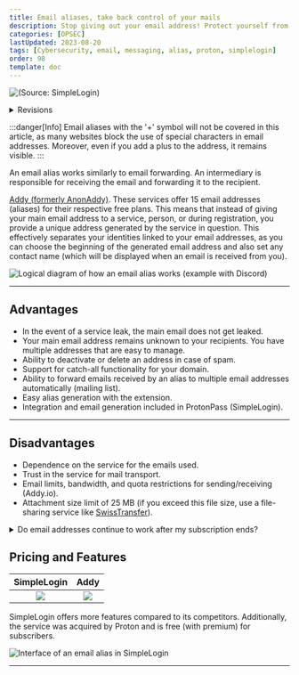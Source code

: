 ```yaml
---
title: Email aliases, take back control of your mails
description: Stop giving out your email address! Protect yourself from spam and email leaks, and send emails without compromising your identity.
categories: [OPSEC]
lastUpdated: 2023-08-20
tags: [Cybersecurity, email, messaging, alias, proton, simplelogin]
order: 98
template: doc
---
```


![(Source: SimpleLogin)](../../../assets/opsec/alias_mail/eamailaliases.webp)

<details>
<summary>Revisions</summary>
Date | Changes
--- | ---
15/06/2023 | Revisions
21/08/2023 | Revisions 
20/08/2023 | Initial push
</details>

:::danger[Info]
Email aliases with the '+' symbol will not be covered in this article, as many websites block the use of special characters in email addresses. Moreover, even if you add a plus to the address, it remains visible.
::: 

An email alias works similarly to email forwarding. An intermediary is responsible for receiving the email and forwarding it to the recipient.  

<a href="https//addy.io" target="_blank">Addy (formerly AnonAddy)</a>. These services offer 15 email addresses (aliases) for their respective free plans. This means that instead of giving your main email address to a service, person, or during registration, you provide a unique address generated by the service in question. This effectively separates your identities linked to your email addresses, as you can choose the beginning of the generated email address and also set any contact name (which will be displayed when an email is received from you).  

![Logical diagram of how an email alias works (example with Discord)](../../../assets/opsec/alias_mail/alias_mail.webp)

---

## Advantages

- In the event of a service leak, the main email does not get leaked.
- Your main email address remains unknown to your recipients. You have multiple addresses that are easy to manage.  
- Ability to deactivate or delete an address in case of spam.  
- Support for catch-all functionality for your domain.  
- Ability to forward emails received by an alias to multiple email addresses automatically (mailing list).  
- Easy alias generation with the extension.  
- Integration and email generation included in ProtonPass (SimpleLogin).

---

## Disadvantages

- Dependence on the service for the emails used.  
- Trust in the service for mail transport.  
- Email limits, bandwidth, and quota restrictions for sending/receiving (Addy.io).  
- Attachment size limit of 25 MB (if you exceed this file size, use a file-sharing service like <a href="https://www.swisstransfer.com" target="_blank">SwissTransfer</a>).

<details>
<summary>Do email addresses continue to work after my subscription ends?</summary>

SimpleLogin continues to offer its services even after your subscription ends:  

>When your subscription ends, all aliases you created continue working normally, both on receiving and sending emails. Concretely:
>- All aliases/domains/directories/mailboxes you have created are kept and continue working normally.
>- You cannot create new aliases if you exceed the free plan limit, i.e. have more than 10 aliases.
>- As features like catch-all or directory allow you to create aliases on-the-fly, those aliases cannot be automatically created if you have more than >10 aliases.
>- You cannot add new domain, directory, or mailbox.  
>
>For example, if you have 100 aliases by the time your subscription ends, these 100 aliases will continue receiving and sending emails normally. You >cannot, however, create new aliases.

</details>

## Pricing and Features

SimpleLogin | Addy
:---: | :---:
![](../../../assets/opsec/alias_mail/simplelogin.webp) | ![](../../../assets/opsec/alias_mail/addy.png)

SimpleLogin offers more features compared to its competitors. Additionally, the service was acquired by Proton and is free (with premium) for subscribers.

![Interface of an email alias in SimpleLogin](../../../assets/opsec/alias_mail/sl_interface.webp)

---